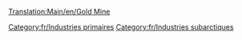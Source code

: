 [[Translation:Main/en/Gold Mine]]{{en/-}}
{{Template:Industries/Fr
|image=Goldmine.png
|nom=Mine d'or
|climats=[[Main/en/Climat/Fr#Subarctique|Subarctique]]
|accepte=Rien
|produit=[[Main/fr/Or|Or]]
|notes=Absent des autres [[Main/fr/Climat|climats]]
}}

[[Category:fr/Industries primaires]]
[[Category:fr/Industries subarctiques]]